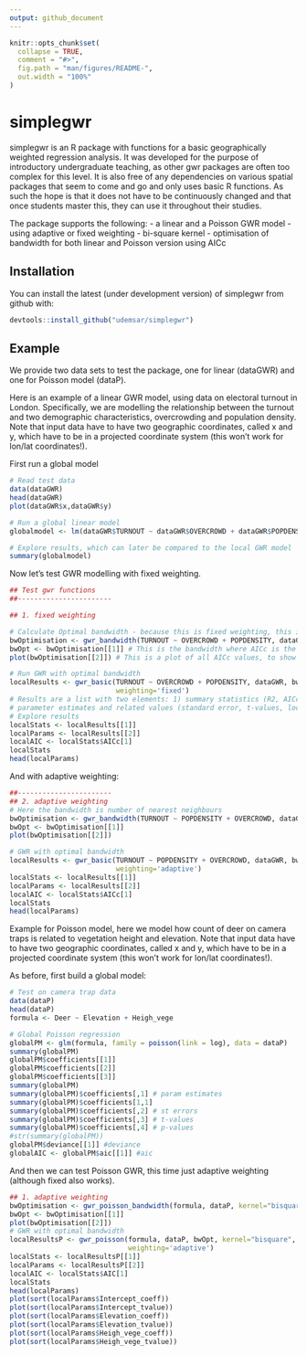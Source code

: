 ---
output: github_document
---

<!-- README.md is generated from README.Rmd. Please edit that file -->

```{r, include = FALSE}
knitr::opts_chunk$set(
  collapse = TRUE,
  comment = "#>",
  fig.path = "man/figures/README-",
  out.width = "100%"
)
```

# simplegwr

<!-- badges: start -->
<!-- badges: end -->

simplegwr is an R package with functions for a basic geographically weighted regression analysis. It was developed for the purpose of introductory undergraduate teaching, as other gwr packages are often too complex for this level. It is also free of any dependencies on various spatial packages that seem to come and go and only uses basic R functions. As such the hope is that it does not have to be continuously changed and that once students master this, they can use it throughout their studies.

The package supports the following:
- a linear and a Poisson GWR model 
- using adaptive or fixed weighting
- bi-square kernel
- optimisation of bandwidth for both linear and Poisson version using AICc 


## Installation

You can install the latest (under development version) of simplegwr from github with:

```{r gh-installation, eval = TRUE, message = FALSE, warning = FALSE}
devtools::install_github("udemsar/simplegwr")
```

## Example

We provide two data sets to test the package, one for linear (dataGWR) and one for Poisson model (dataP).

Here is an example of a linear GWR model, using data on electoral turnout in London. Specifically, we are modelling the relationship between the turnout and two demographic characteristics, overcrowding and population density. Note that input data have to have two geographic coordinates, called x and y, which have to be in a projected coordinate system (this won't work for lon/lat coordinates!). 

First run a global model

```{r global linear model}
# Read test data 
data(dataGWR) 
head(dataGWR)
plot(dataGWR$x,dataGWR$y)

# Run a global linear model
globalmodel <- lm(dataGWR$TURNOUT ~ dataGWR$OVERCROWD + dataGWR$POPDENSITY)

# Explore results, which can later be compared to the local GWR model
summary(globalmodel)

```

Now let's test GWR modelling with fixed weighting.

```{r fixed weighting GWR model}
## Test gwr functions
##-----------------------

## 1. fixed weighting

# Calculate Optimal bandwidth - because this is fixed weighting, this is given as geographic distance.
bwOptimisation <- gwr_bandwidth(TURNOUT ~ OVERCROWD + POPDENSITY, dataGWR, kernel="bisquare", weighting='fixed')
bwOpt <- bwOptimisation[[1]] # This is the bandwidth where AICc is the lowest.
plot(bwOptimisation[[2]]) # This is a plot of all AICc values, to show how bwOpt was selected.

# Run GWR with optimal bandwidth
localResults <- gwr_basic(TURNOUT ~ OVERCROWD + POPDENSITY, dataGWR, bwOpt, kernel="bisquare",
                          weighting='fixed')
# Results are a list with two elements: 1) summary statistics (R2, AICc), 2) a data frame with
# parameter estimates and related values (standard error, t-values, local residuals, predicted value)
# Explore results
localStats <- localResults[[1]]
localParams <- localResults[[2]]
localAIC <- localStats$AICc[1]
localStats
head(localParams)
```

And with adaptive weighting:

```{r adaptive weighting gwr model}
##-----------------------
## 2. adaptive weighting
# Here the bandwidth is number of nearest neighbours
bwOptimisation <- gwr_bandwidth(TURNOUT ~ POPDENSITY + OVERCROWD, dataGWR, kernel="bisquare", weighting='adaptive')
bwOpt <- bwOptimisation[[1]]
plot(bwOptimisation[[2]])

# GWR with optimal bandwidth
localResults <- gwr_basic(TURNOUT ~ POPDENSITY + OVERCROWD, dataGWR, bwOpt, kernel="bisquare",
                          weighting='adaptive')
localStats <- localResults[[1]]
localParams <- localResults[[2]]
localAIC <- localStats$AICc[1]
localStats
head(localParams)
```


Example for Poisson model, here we model how count of deer on camera traps is related to vegetation height and elevation. Note that input data have to have two geographic coordinates, called x and y, which have to be in a projected coordinate system (this won't work for lon/lat coordinates!).

As before, first build a global model:

```{r global Poisson model}
# Test on camera trap data
data(dataP) 
head(dataP)
formula <- Deer ~ Elevation + Heigh_vege

# Global Poisson regression
globalPM <- glm(formula, family = poisson(link = log), data = dataP)
summary(globalPM)
globalPM$coefficients[[1]]
globalPM$coefficients[[2]]
globalPM$coefficients[[3]]
summary(globalPM)
summary(globalPM)$coefficients[,1] # param estimates 
summary(globalPM)$coefficients[1,1]  
summary(globalPM)$coefficients[,2] # st errors
summary(globalPM)$coefficients[,3] # t-values
summary(globalPM)$coefficients[,4] # p-values
#str(summary(globalPM))
globalPM$deviance[[1]] #deviance
globalAIC <- globalPM$aic[[1]] #aic
```

And then we can test Poisson GWR, this time just adaptive weighting (although fixed also works).

```{r adaptive weighting Poisson model}

## 1. adaptive weighting
bwOptimisation <- gwr_poisson_bandwidth(formula, dataP, kernel="bisquare", weighting='adaptive')
bwOpt <- bwOptimisation[[1]]
plot(bwOptimisation[[2]])
# GWR with optimal bandwidth
localResultsP <- gwr_poisson(formula, dataP, bwOpt, kernel="bisquare",
                             weighting='adaptive')
localStats <- localResultsP[[1]]
localParams <- localResultsP[[2]]
localAIC <- localStats$AIC[1]
localStats
head(localParams)
plot(sort(localParams$Intercept_coeff))
plot(sort(localParams$Intercept_tvalue))
plot(sort(localParams$Elevation_coeff))
plot(sort(localParams$Elevation_tvalue))
plot(sort(localParams$Heigh_vege_coeff))
plot(sort(localParams$Heigh_vege_tvalue))

```

